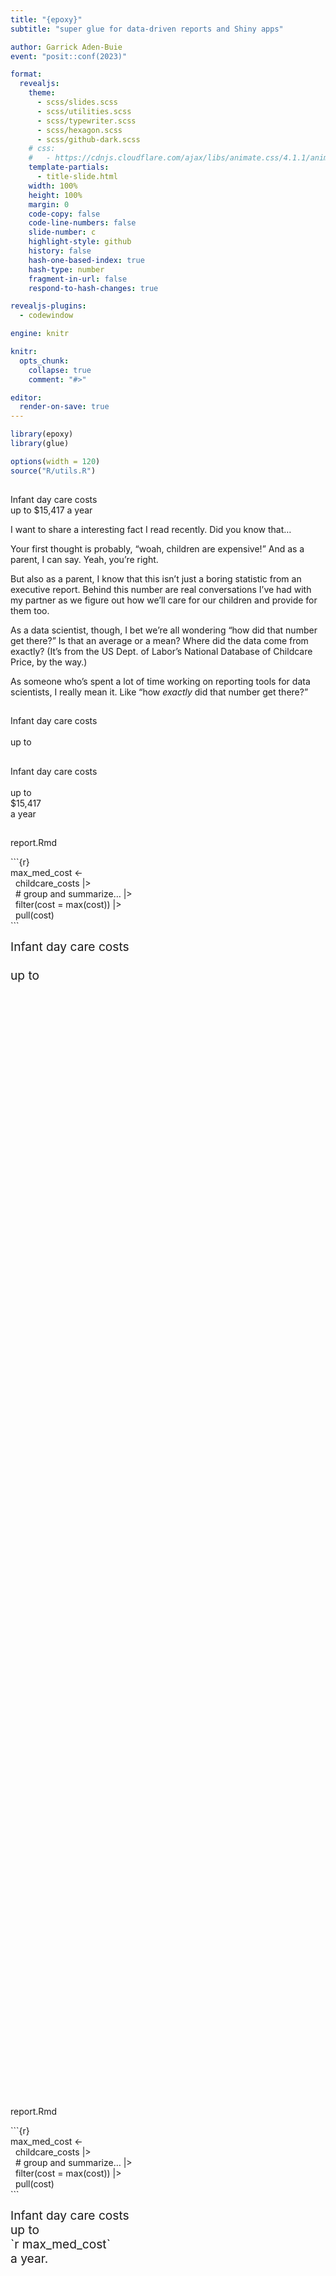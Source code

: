 ```yaml
---
title: "{epoxy}"
subtitle: "super glue for data-driven reports and Shiny apps"

author: Garrick Aden-Buie
event: "posit::conf(2023)"

format:
  revealjs:
    theme:
      - scss/slides.scss
      - scss/utilities.scss
      - scss/typewriter.scss
      - scss/hexagon.scss
      - scss/github-dark.scss
    # css:
    #   - https://cdnjs.cloudflare.com/ajax/libs/animate.css/4.1.1/animate.min.css
    template-partials:
      - title-slide.html
    width: 100%
    height: 100%
    margin: 0
    code-copy: false
    code-line-numbers: false
    slide-number: c
    highlight-style: github
    history: false
    hash-one-based-index: true
    hash-type: number
    fragment-in-url: false
    respond-to-hash-changes: true

revealjs-plugins:
  - codewindow

engine: knitr

knitr:
  opts_chunk:
    collapse: true
    comment: "#>"

editor:
  render-on-save: true
---
```


```r
library(epoxy)
library(glue)

options(width = 120)
source("R/utils.R")
```

## {background-image="images/kids.jpg" background-size="cover" background-position="center 25%" background-repeat="no-repeat"}

## {.p-9}

::: {.content-center}
::: quote-sans
<div>Infant day care costs</div>
<div>up to [$15,417]{.text-orange} a year</div>
:::
:::

::: notes
I want to share a interesting fact I read recently.
Did you know that...

Your first thought is probably, "woah, children are expensive!"
And as a parent, I can say. Yeah, you're right.

But also as a parent, I know that this isn't just a boring statistic from an executive report.
Behind this number are real conversations I've had with my partner as we figure out how we'll care for our children and provide for them too.

As a data scientist, though, I bet we're all wondering "how did that number get there?"
Is that an average or a mean? Where did the data come from exactly?
(It's from the US Dept. of Labor's National Database of Childcare Price, by the way.)

As someone who's spent a lot of time working on reporting tools for data scientists, I really mean it.
Like "how _exactly_ did that number get there?"
:::

## {.p-9}

<!-- type out quote up to number -->

::: {.content-center}
::: quote-sans
<div class="d-if"><div class="d-ib typewriter" data-id="preamble" style="--steps:22;--blinks:0">Infant day care costs</div></div><br>
<div class="d-if"><div class="d-ib typewriter" data-id="before" style="--steps:6;--delay:1680ms;--blinks:50">up to&nbsp;</div></div>
:::
:::


## {.p-9}

<!-- copy paste the number -->

::: {.content-center}
::: quote-sans
<div class="d-ib" data-id="preamble">Infant day care costs</div> \
<div class="d-ib" data-id="before">up to</div>
<div class="d-if" style="width:min-content"><div class="d-ib text-orange typewriter" data-id="var" style="--duration:500ms;--steps:1;--blinks:2">$15,417</div></div>
<div class="d-if"><div class="d-ib typewriter" data-id="after" style="--delay:2s;--steps:5;--blinks:3">a year</div></div>
:::
:::

##

<!-- now in an Rmd -->

:::: {.content .d-flex .flex-column .justify-content-center .align-items-center}
::: {.codewindow .r .rmd style="min-height:50vh"}
report.Rmd

::: {data-is-rmd="true"}
::: {.code-chunk .fs-2vw .fragment data-id="code-chunk"}
&#x60;&#x60;&#x60;{r} \
max_med_cost <- \
&nbsp;&nbsp;childcare_costs |> \
&nbsp;&nbsp;[# group and summarize... |>]{.text-muted} \
&nbsp;&nbsp;filter(cost = max(cost)) |> \
&nbsp;&nbsp;pull(cost) \ \
&#x60;&#x60;&#x60;
:::

::: {.quote-code data-id="rmd-text" style="font-size: clamp(1rem, 2vw, 8rem); line-height: 1.2;"}
<div class="d-if"><div class="d-ib typewriter" data-id="preamble" style="--steps:22;--blinks:0">Infant day care costs</div></div><br>
<div class="d-if"><div class="d-ib typewriter" data-id="before" style="--steps:6;--delay:1680ms;--blinks:50">up to&nbsp;</div></div>
<div>&nbsp;<!-- placeholder for last line --></div>
:::
:::

:::
::::


##

<!-- highlight variable and type it out -->
<!-- promise and magic of rmarkdown -->

:::: {.content .d-flex .flex-column .justify-content-center .align-items-center}
::: {.codewindow .r .rmd style="min-height:50vh"}
report.Rmd

::: {data-is-rmd="true"}
::: {.code-chunk .fs-2vw data-id="code-chunk"}
&#x60;&#x60;&#x60;{r} \
[max_med_cost]{.text-orange .fw-6} <- \
&nbsp;&nbsp;childcare_costs |> \
&nbsp;&nbsp;[# group and summarize... |>]{.text-muted} \
&nbsp;&nbsp;filter(cost = max(cost)) |> \
&nbsp;&nbsp;pull(cost) \ \
&#x60;&#x60;&#x60;
:::

::: {.quote-code style="font-size: clamp(1rem, 2vw, 8rem); line-height: 1.2;" data-id="quote"}
<div>Infant day care costs</div>
<div>up to
<div class="d-if"><div class="d-ib typewriter" style="--delay:1s;--steps:17;--blinks:0;">[&#x60;r [max_med_cost]{.text-orange}&#x60;]{.text-blue}</div></div>
</div>
<div><div class="d-if"><div class="d-ib typewriter" style="--delay:2360ms;--steps:6;--blinks:2;">a year.</div></div></div>
:::
:::

:::
::::

::: notes
This is the promise and magic of R Markdown.

* prose in same document as code
* reproducible writing
* update data or analysis and re-render
* output changes!

When rendered, max median cost is woven into the prose...
:::

## {auto-animate="true" auto-animate-unmatched="false"}

:::: {.content .d-flex .flex-column .justify-content-center .align-items-center}
::: {.codewindow .html style="min-height:50vh"}
Report: Childcare Costs

:::: {.content-center}

```r
#| include: false
max_med_cost <- 15416.96
```

::: {.quote-sans .p-5 style="color: var(--gray-7);"}
::: {style="font-size: 75%"}
<div>Infant day care costs</div>
<div>up to [`r max_med_cost`]{.text-orange .d-ib data-id="quote-var"}</div>
<div data-id="final">a year.</div>
:::
:::
:::

:::
::::

## {auto-animate="true" auto-animate-unmatched="false"}

:::: {.content .d-flex .flex-column .justify-content-center .align-items-center}
::: {.codewindow .html style="min-height:50vh"}
Report: Childcare Costs

:::: {.content-center}

```r
#| include: false
max_med_cost <- 15416.96
```

::: {.quote-sans .p-5 style="color: var(--gray-7);"}
::: {style="font-size: 75%"}
<div>Infant day care costs</div>
<div>up to [$15,416]{.text-orange .d-ib data-id="quote-var"}</div>
<div data-id="final">a year.</div>
:::
:::
:::

:::
::::

<!-------- Introducing epoxy -------------------------------------------------->

## {.p-10 .bg-gradient-deep-blue transition="fade" transition-speed="slow"}

::: {.hex-content}
<div class="hexagon">
  <div class="front reveal-up"></div>
</div>

::: {.incremental}
- Inline syntax
- Just-in-time formatting
- Reusable templates
:::
:::

## {.p-10 .bg-gradient-deep-blue}

::: {.hex-content}
<div class="hexagon spin-flip">
  <div class="front"></div>
  <div class="back"></div>
</div>

::: {.incremental}
- Made for developers
- Very light-weight
- Files that end in `.R`
:::
:::

## {.p-10 .bg-gradient-deep-blue}

::: {.hex-content}
<div class="hexagon quick-flip-back">
  <div class="front"></div>
  <div class="back"></div>
</div>

::: {.incremental}
- Made for data scientists
- Using familiar packages
- Scripts, reports, apps
:::
:::

::: notes
* effective communication
* without taking you out of the flow of writing
:::

## {.p-10 visibility="hidden"}

::: content-center

```r
#| echo: false
fake_chunk(
  engine = "epoxy",
  "Infant day care costs
up to {.dollar max_med_cost}
a year."
)
```

* From Rmd text, wrap the text in an epoxy chunk
* replace back-tick r with braces
* Insert the `.dollar` formatter
* render...

:::

## {.p-10 transition="fade"}

::: {.content-center}

::: {.ff-mono .fs-5vw}
&nbsp; \
Infant day care costs \
up to &#x60;r max_med_cost&#x60; \
a year. \
&nbsp;
:::
:::

## {.p-10 transition="fade"}

::: {.content-center}

::: {.code-chunk .fs-5vw .text-gray-6 style="margin-bottom: 0;"}
[&#x60;&#x60;&#x60;{[epoxy]{.text-orange}}]{.text-gray-12} \
Infant day care costs \
up to &#x60;r max_med_cost&#x60; \
a year. \
[&#x60;&#x60;&#x60;]{.text-gray-12}
:::
:::

## {.p-10 transition="fade"}

::: {.content-center}

::: {.code-chunk .fs-5vw .text-gray-6 style="margin-bottom: 0;"}
&#x60;&#x60;&#x60;{epoxy} \
Infant day care costs \
up to [[&#x60;r]{.text-orange} max_med_cost[&#x60;]{.text-orange}]{.text-gray-12} \
a year. \
&#x60;&#x60;&#x60;
:::
:::

## {.p-10 transition="fade"}

::: {.content-center}

::: {.code-chunk .fs-5vw .text-gray-6 style="margin-bottom: 0;"}
&#x60;&#x60;&#x60;{epoxy} \
Infant day care costs \
up to [{]{.text-orange}[max_med_cost]{.text-gray-12}[}]{.text-orange} \
a year. \
&#x60;&#x60;&#x60;
:::
:::

## {.p-10 transition="fade"}

::: {.content-center}

::: {.code-chunk .fs-5vw .text-gray-6 style="margin-bottom: 0;"}
&#x60;&#x60;&#x60;{epoxy} \
Infant day care costs \
up to [{[.dollar]{.text-orange} max_med_cost}]{.text-gray-12} \
a year. \
&#x60;&#x60;&#x60;
:::
:::

## {.p-10}

::: content-center
::: quote-sans
<div>Infant day care costs</div>
<div>up to [$15,417]{.text-orange} a year</div>
:::
:::

<!---------- Walk from glue() to epoxy() -------------------------------------->

## {.p-10 .glue-to-epoxy auto-animate="true"}

::: content-center
```r
#| echo: true
glue(
  "{max_med_cost}"
)
```
:::

## {.p-10 .glue-to-epoxy auto-animate="true"}

::: content-center
```r
#| echo: true
glue(
  "{max_med_cost}",
  .transformer = identity_transformer
)
```
:::

## {.p-10 .glue-to-epoxy auto-animate="true"}

::: content-center
```r
#| echo: true
glue(
  "{max_med_cost}",
  .transformer = epoxy_transform_inline()
)
```
:::

## {.p-10 .glue-to-epoxy auto-animate="true"}

::: content-center
```r
#| echo: true
glue(
  "{.dollar max_med_cost}",
  .transformer = epoxy_transform_inline()
)
```
:::

## {.p-10 .glue-to-epoxy auto-animate="true"}

::: content-center
```r
#| echo: true
epoxy("{.dollar max_med_cost}")
```
:::

<!---------- Reveal other inline transformers --------------------------------->

## {.p-10 visibility="hidden"}

```r
#| include: false
childcare_summary <- readr::read_rds("data-raw/childcare_summary_top_10.rds")

attach(childcare_summary[1, ])
```

::: {.content-center .fs-2vw}

Reveal sequentially, in this order...

```epoxy
| Variable | Value | Inline | Result |
|:---------|:------|:-------|:-------|
| `max_med_cost` | {max_med_cost} | `.dollar` | {.dollar max_med_cost} |
| `mhi_pct` | {mhi_pct} | `.percent` | {.percent mhi_pct} |
| `county_pop_med` | {county_pop_med} | `.comma` | {.comma county_pop_med} |
| `cost_rank` | {cost_rank} | `.ordinal` | {.ordinal cost_rank} |
| `age` | {age} | `.titlecase` | {.titlecase age} |
| `county_size` | {county_size} | `.strong` | {.strong county_size} |
| `type` | {type} | `.emph` | {.emph type} |
```

:::

## {.inline-examples}


::::: {.content-center .align-items-center}

::: {.text-center .fs-3vw .mb-6 .h4}
Inline epoxy transformers
:::

:::: {.w-66 .pb-11}
::: {.fragment data-fade-from="2"}
<code>{<span class="fragment">.dollar </span>max_med_cost}</code>
<code class="float-right" data-show-on="0">`r max_med_cost`</code>
<code class="float-right" data-show-from="1">`r epoxy("{.dollar max_med_cost}")`</code>
:::

::: {.fragment data-fade-from="4"}
<code>{<span class="fragment">.percent </span>mhi_pct}</code>
<code class="float-right" data-show-on="2">`r mhi_pct`</code>
<code class="float-right" data-show-from="3">`r epoxy("{.percent mhi_pct}")`</code>
:::

::: {.fragment data-fade-from="6"}
<code>{<span class="fragment">.comma </span>county_pop_med}</code>
<code class="float-right" data-show-on="4">`r county_pop_med`</code>
<code class="float-right" data-show-from="5">`r epoxy("{.comma county_pop_med}")`</code>
:::

::: {.fragment data-fade-from="8"}
<code>{<span class="fragment">.ordinal </span>cost_rank}</code>
<code class="float-right" data-show-on="6">`r cost_rank`</code>
<code class="float-right" data-show-from="7">`r epoxy("{.ordinal cost_rank}")`</code>
:::

::: {.fragment data-fade-from="10"}
<code>{<span class="fragment">.titlecase </span>age}</code>
<code class="float-right" data-show-on="8">`r age`</code>
<code class="float-right" data-show-from="9">`r epoxy("{.titlecase age}")`</code>
:::

::: {.fragment data-fade-from="12"}
<code>{<span class="fragment">.strong </span>county_size}</code>
<code class="float-right" data-show-on="10">`r county_size`</code>
<code class="float-right" data-show-from="11">`r epoxy("{.strong county_size}")`</code>
:::

::: {.fragment}
<code>{<span class="fragment">.emph </span>type}</code>
<code class="float-right" data-show-on="12">`r type`</code>
<code class="float-right" data-show-from="13">`r epoxy("{.emph type}")`</code>
:::
::::
:::::


## {.p-10}

````comment
::::: {.content-center .align-items-center}
:::: {.w-75}
<!-- chunk -->

::: {.epoxy-ex-output .px-7 .text-gray-6}
<!-- output -->
:::

::::
:::::
````

::::: {.content-center .align-items-center}
:::: {.w-75}
```r
#| echo: false
fake_chunk(
  engine = "epoxy",
  opts_head = "cost-summary",
  class = "epoxy-ex-chunk",
  paste0(
    show_from(0, '<span class="text-yellow">{.titlecase age}</span> <span class="text-mint">{.emph type}</span>'), "\n",
    show_from(1, 'in <span class="text-red">{.strong county_size}</span> counties\n'),
    show_from(2, 'ranks <span class="text-orange">{.ordinal cost_rank}</span> in childcare costs\n'),
    show_from(3, 'at <span class="text-blue">{.dollar max_med_cost}</span> per year,\n'),
    show_from(4, 'or <span class="text-pink">{.percent mhi_pct}</span> of median household income.')
  )
)
```

```epoxy
{.titlecase age} {type} in {county_size} counties
ranks {.ordinal cost_rank} in childcare costs
at {.dollar max_med_cost} per year,
or {.percent mhi_pct} of median household income.
```

::: {.epoxy-ex-output .px-6}
[[Infant]{.bg-yellow} [day care]{.bg-mint .italic}]{.fragment}
[in [very large]{.bg-red .fw-bold} counties]{.fragment}
[ranks [1st]{.bg-orange} in childcare costs]{.fragment}
[at [$15,416.96]{.bg-blue} per year,]{.fragment}
[or [24%]{.bg-pink} of median household income.]{.fragment}
:::
::::
:::::

::: notes
Write out a full sentence using these variables in an epoxy chunk.

These inline transformers are just little tiny functions. Let's write our own...
:::

##

::: {.content-center .align-items-center}

```{=html}
<pre class="sourceCode r" style="width:max-content"><code class="sourceCode r"><span class="fragment" data-fragment-index=1><span class="fu">epoxy_transform_set</span>(</span>
  <span class="at fragment" data-fragment-index=2>.cpm =</span> <span><span class="cf">function</span>(x) x / 12</span>
<span class="fragment" data-fragment-index=1>)</span></code></pre>
```

:::

##

::::: {.content-center .align-items-center}
:::: {.w-75 .px-6}
```r
#| echo: false
fake_chunk(
  engine = "epoxy",
  opts_head = "cost-summary",
  class = "epoxy-ex-chunk text-gray-6",
  paste0(
    '{.titlecase age} {.emph type}\n',
    'in {.strong county_size} counties\n',
    'ranks {.ordinal cost_rank} in childcare costs\n',
    'at {.dollar max_med_cost} per year,\n',
    show_on(0, '<span class="text-gray-12">about <span class="text-blue">{.cpm max_med_cost}</span> per month</span>'),
    show_on(1, '<span class="text-gray-12">about <span class="text-blue">{.dollar <span style="opacity: 0.6">{.cpm max_med_cost}</span>}</span> per month</span>'),
    '\nor {.percent mhi_pct} of median household income.'
  )
)
```

```epoxy
{.titlecase age} {.emph type} in {.strong county_size} counties
ranks {.ordinal cost_rank} in childcare costs
at {.dollar max_med_cost} per year,
about {.dollar {.cpm max_med_cost}} per month
or {.percent mhi_pct} of median household income.
```

::: {.epoxy-ex-output .text-gray-6}
Infant [day care]{.italic}
in [very large]{.fw-bold} counties
ranks 1st in childcare costs
at $15,416.96 per year,
[about [12864.75]{.bg-blue} per month]{.fragment .text-gray-12 show-on=0 style="--display: inline"}
[about [$1,284.75]{.bg-blue} per month]{.fragment .text-gray-12 show-on=1 style="--display: inline"}
or 24% of median household income.
:::

::::
:::::

##

::::: {.content-center .align-items-center}
:::: {.w-75 .px-7}
```r
#| echo: true
#| eval: false
#| classes: epoxy-ex-chunk
epoxy_transform_set(
  .cpm = function(x) x / 12,
  .dollar = scales::label_dollar(),
  .percent = scales::label_percent()
)
```

::: {.epoxy-ex-output .mt-6 .text-gray-6 style="--min-height:40vh;"}
```r
epoxy_use_chunk(
  label = "cost-summary-cpm",
  .transformer = epoxy_transform_inline(.cpm = function(x) x / 12)
)
```
:::

::::
:::::

##

::::: {.content-center .align-items-center}
:::: {.w-75 .px-7 .hide-code-line-numbers}
```r
#| echo: true
#| eval: false
#| code-line-numbers: "3-4"
#| classes: epoxy-ex-chunk
epoxy_transform_set(
  .cpm = function(x) x / 12,
  .dollar = scales::label_dollar(accuracy = 100),
  .percent = scales::label_percent(accuracy = 0.1)
)
```

::: {.epoxy-ex-output .mt-6  style="--min-height:40vh;"}
```r
epoxy_transform_set(
  .cpm = function(x) x / 12,
  .dollar = scales::label_dollar(accuracy = 100),
  .percent = scales::label_percent(accuracy = 0.1)
)
epoxy_use_chunk(label = "cost-summary-cpm")
```
:::

::::
:::::


## {.p-10}

<!-- of course we probably have this in a data frame -->

::: {.content-center .childcare-summary-tibble style="font-size:1.4vw;"}
```r
#| echo: true
childcare_summary
```
:::

## {.p-10}

::::: {.content-center .align-items-center}
:::: {.w-90}
```r
#| echo: false
fake_chunk(
  engine = "epoxy",
  opts_head = "cost-summary, <span class=\"text-gray-12\">.data = childcare_summary[1, ]</span>",
  class = "epoxy-ex-chunk text-gray-6",
  paste0(
    '{.titlecase age} {type} ',
    'in {county_size} counties\n',
    'ranks {.ordinal cost_rank} in childcare costs\n',
    'at {.dollar max_med_cost} per year,\n',
    'about {.dollar {.cpm max_med_cost}} per month\n',
    'or {.percent mhi_pct} of median household income.'
  )
)
```

::: {.epoxy-ex-output .px-7 .text-gray-6}
```r
enclassen <- function(class, transformer = NULL) {
  function(text, envir) {
    text <- transformer(text, envir)
    format(htmltools::span(class = class, text))
  }
}
epoxy_use_chunk(
  label = "cost-summary-cpm",
  .transformer = epoxy_transform("inline", enclassen("text-gray-12"))
)
```
:::

::::
:::::

::: {.notes}
Update the epoxy chunk to use the `.data` argument
and the first row of `childcare_summary`
(these are the values)
:::


## {.p-10}

::::: {.content-center .align-items-center}
:::: {.w-90}
```r
#| echo: false
fake_chunk(
  engine = "epoxy",
  opts_head = "cost-summary, <span class=\"text-orange\">.data = childcare_summary[8, ]</span>",
  class = "epoxy-ex-chunk text-gray-6",
  paste0(
    '{.titlecase age} {type} ',
    'in {county_size} counties\n',
    'ranks {.ordinal cost_rank} in childcare costs\n',
    'at {.dollar max_med_cost} per year,\n',
    'about {.dollar {.cpm max_med_cost}} per month\n',
    'or {.percent mhi_pct} of median household income.'
  )
)
```

::: {.epoxy-ex-output .px-7 .text-gray-6}
```r
epoxy_use_chunk(
  label = "cost-summary-cpm",
  .data = childcare_summary[8, ],
  .transformer = epoxy_transform("inline", enclassen("text-orange"))
)
```
:::

::::
:::::

::: {.notes}
then swap out for the 8th row
which effectively compares day care to home care
:::

##

::::: {.content-center .align-items-center}
:::: {.w-75 .px-7 .hide-code-line-numbers}
```r
#| echo: true
#| eval: false
#| code-line-numbers: "1-6|7"
childcare_summary |>
  dplyr::filter(
    age == "infant",
    county_size == "very large",
    type == "home care"
  ) |>
  epoxy_use_chunk(label = "cost-summary")
```

::: {.fragment .epoxy-ex-output .text-gray-10}
```r
#| ref.label: epoxy-use-chunk-example
#| eval: true
```
:::

::::
:::::


## {visibility="hidden" background-image="images/james-coleman-cevIeBV1A3I-unsplash.jpg" background-size="cover" background-position="center" background-repeat="no-repeat"}


::: notes
Photo by <a href="https://unsplash.com/@jhc?utm_source=unsplash&utm_medium=referral&utm_content=creditCopyText">James Coleman</a> on <a href="https://unsplash.com/photos/cevIeBV1A3I?utm_source=unsplash&utm_medium=referral&utm_content=creditCopyText">Unsplash</a>


Audience participation

- Who here writes reports with Quarto or R Markdown?

- + Have you ever written an HTML report? Keep your hand up if you've had write actual HTML in that report.

- + Have you ever written a PDF report using LaTeX? Keep if your hand up if you've ever had to resort to using actual LaTeX in that report.
:::

## {auto-animate="true"}

::: {.d-flex .w-100 .h-100 .flex-row .justify-content-center .align-items-center .gap-10}

::: {.codewindow .r .rmd .epoxy-engines data-id="codewindow"}
report-html.Rmd

::: {.chunk}
````verbatim
```epoxy_html
in {{@strong county_size}} counties
```
````

::: {.fragment fragment-index=2}
```verbatim
in <strong>very large</strong> counties
```
:::
:::
:::

::: {.codewindow .r .rmd .fragment fragment-index=1 .epoxy-engines}
report-latex.Rmd

::: {.chunk}
````verbatim
```epoxy_latex
in <<.strong county_size>> counties
```
````

::: {.fragment fragment-index=3}
```verbatim
in \textbf{very large} counties
```
:::
:::
:::

:::

## {visibility="hidden" auto-animate="true" auto-animate-unmatched="false"}

::: {.d-flex .w-100 .h-100 .flex-row .justify-content-center .align-items-center .gap-10}

::: {.codewindow .r .rmd .epoxy-engines .epoxy-focused data-id="codewindow"}
report-html.Rmd

::: {.chunk data-id="foo"}
````verbatim
```epoxy_html
in {{@strong county_size}} counties
```

in <strong>very large</strong> counties
````
:::
:::

:::

## {visibility="hidden"}

::: {.d-flex .w-100 .h-100 .flex-row .justify-content-center .align-items-center .gap-10}

::: {.codewindow .r .rmd .epoxy-engines .epoxy-focused}
report-html.Rmd

::: {.chunk data-id="foo"}
````verbatim
```epoxy_html
in {{.strong county_size}} counties
```

in <span class="strong">very large</span> counties
````
:::
:::

:::


## {visibility="hidden"}

::: {.d-flex .w-100 .h-100 .flex-row .justify-content-center .align-items-center .gap-10}

::: {.codewindow .r .rmd .epoxy-engines .epoxy-focused}
report-html.Rmd

::: {.chunk data-id="foo"}
````verbatim
```epoxy_html
in {{.text-blue county_size}} counties
```

in <span class="text-blue">very large</span> counties
````
:::
:::

:::


## {visibility="hidden"}

::: {.d-flex .w-100 .h-100 .flex-row .justify-content-center .align-items-center .gap-10}

::: {.codewindow .r .rmd .epoxy-engines .epoxy-focused}
report-html.Rmd

::: {.chunk data-id="foo"}
````verbatim
```epoxy_html
in {{.text-blue {{@strong county_size }} }} counties
```

in <span class="text-blue"><strong>very large</strong></span> counties
````

```{=html}
<p class="fragment ff-sans pt-10 ps-2">in <span class="text-blue"><strong>very large</strong></span> counties</p>
```
:::
:::

:::

## {auto-animate="true"}

::: {.d-flex .w-100 .h-100 .flex-row .justify-content-center .align-items-center .gap-10}

::: {.codewindow .r .epoxy-engines .epoxy-focused data-id="codewindow"}
R Console

::: {.chunk}
```r
#| echo: true
#| eval: false
epoxy("{.dollar {.cpm max_med_cost}} per month")
#> $1,300 per month

epoxy_html("{{@dollar {{@cpm max_med_cost }} }} per month")
#> $1,300 per month

epoxy_latex("<<.dollar <<.cpm max_med_cost>> >> per month")
#> $1,300 per month
```

```r
#| echo: true
#| eval: false
#| classes: fragment


epoxy_use_file(file = "cpm-snippet.md")
#> $1,300 per month
```
:::
:::

:::

## {.center .text-center}

::: {.incremental .yes-list}
* `{epoxy}` in Reports
  * R Markdown and Quarto
  * Markdown, HTML, or LaTeX

* `{epoxy}` in scripts
  * `epoxy()`
  * `epoxy_html()`
  * `epoxy_latex()`
:::

## {transition="fade"}

::: {.content-center .text-center}
```{=html}
<div class="shiny-text">Shiny</div>
```
:::

## {transition="fade" transition-speed="slow"}

::: {.app-code-preview .gap-10}

::: {.app-code .p-10 highlight-theme="github-dark"}
```r
#| code-line-numbers: "|5-7|16-18|8,12|9-11"
#| eval: false
#| echo: true

library(shiny)
library(bslib)

ui <- page_fixed(
  textInput("greetings", "Greeting", "Hello"),
  textInput("company", "Company", "rstudio"),
  textInput("year", "Year", "2023"),
  p(
    textOutput("greetings"), ",",
    textOutput("company"), "::conf(",
    textOutput("year"), ")"
  )
)

server <- function(input, output, session) {
  output$greetings <- renderText(input$greetings)
  output$company <- renderText(input$company)
  output$year <- renderText(input$year)
}

shinyApp(ui, server)
```
:::

::: {.app-preview .fragment fragment-index=1}
```r
#| out.extra: 'seamless="seamless" frameBorder="0" loading="lazy"'
#| out.width: "100%"

path_src <- "apps/shiny-text-output.R"
path_html <- sub("[.]R$", ".html", path_src)

ui <- source(path_src)$value
ui <- htmltools::tagList(
  htmltools::tags$head(htmltools::tags$style("html { font-size: clamp(25px, 5vw, 65px) }")),
  ui
)
htmltools::save_html(ui, path_html)

knitr::include_url(path_html, height = "675px")
```
:::

:::


## {transition="fade" transition-speed="slow"}

::: {.app-code-preview .gap-10}

::: {.app-code .p-10 highlight-theme="github-dark"}
```r
#| code-line-numbers: "|8-9,11|10|15,19|16-18|10,16-18"
#| eval: false
#| echo: true

library(shiny)
library(bslib)

ui <- page_fixed(
  textInput("greetings", "Greeting", "Hello"),
  textInput("company", "Company", "rstudio"),
  textInput("year", "Year", "2023"),
  ui_epoxy_html(
    .id = "hello",
    p("{{greetings}}, {{company}}::conf({{year}})")
  )
)

server <- function(input, output, session) {
  output$hello <- render_epoxy(
    greetings = input$greetings,
    company = input$company,
    year = input$year
  )
}

shinyApp(ui, server)
```
:::

::: {.app-preview}
```r
#| out.extra: 'seamless="seamless" frameBorder="0" loading="lazy"'
#| out.width: "100%"

path_src <- "apps/shiny-epoxy.R"
path_html <- sub("[.]R$", ".html", path_src)

ui <- source(path_src)$value
ui <- htmltools::tagList(
  htmltools::tags$head(htmltools::tags$style("html { font-size: clamp(25px, 5vw, 65px) }")),
  ui
)
htmltools::save_html(ui, path_html)

knitr::include_url(path_html, height = "675px")
```
:::

:::

## {auto-animate="true"}

::: {.content-center .text-center}

:::: {.d-flex .flex-row .justify-content-center .align-items-center}
::: {.w-50}
![](images/epoxy-hex.png){width="40%" style="filter: drop-shadow(0 15px 25px rgba(0, 0, 0, 0.25));" data-id="epoxy-hex"}
:::

::: {.w-50 .text-left}
* Blend data and prose

* Easily format for presentation

* Reusable templates

* Reports, scripts and apps
:::
::::

:::

## {auto-animate="true"}

::: {.content-center .text-center}

:::: {.d-flex .flex-row .justify-content-center .align-items-center}
::: {.w-60}
![](images/epoxy-hex.png){width="40%" style="filter: drop-shadow(0 15px 25px rgba(0, 0, 0, 0.25));" data-id="epoxy-hex"}
:::

::: {.w-40}
{{< qrcode https://pkg.garrickadenbuie.com/epoxy width=300 height=300 colorDark="#343a40" >}}

:::
::::

::: ff-mono
[pkg.garrickadenbuie.com/]{.text-gray-6}[epoxy]{.text-orange}

[grrrck]{.text-orange}[&commat;fosstodon.org]{.text-gray-6}
:::

:::

```{=html}
<script>
(function() {
  let resizeTimeout;
  let lastWidth = window.innerWidth
  let lastHeight = window.innerHeight
  let keepWidth = false
  let keepHeight = false

  const svgs = {
    collapse: {
      horizontal: `<svg xmlns="http://www.w3.org/2000/svg" width="16" height="16" fill="currentColor" class="bi bi-arrows-collapse-vertical" viewBox="0 0 16 16"><path d="M8 15a.5.5 0 0 1-.5-.5v-13a.5.5 0 0 1 1 0v13a.5.5 0 0 1-.5.5ZM0 8a.5.5 0 0 1 .5-.5h3.793L3.146 6.354a.5.5 0 1 1 .708-.708l2 2a.5.5 0 0 1 0 .708l-2 2a.5.5 0 0 1-.708-.708L4.293 8.5H.5A.5.5 0 0 1 0 8Zm11.707.5 1.147 1.146a.5.5 0 0 1-.708.708l-2-2a.5.5 0 0 1 0-.708l2-2a.5.5 0 0 1 .708.708L11.707 7.5H15.5a.5.5 0 0 1 0 1h-3.793Z"/></svg>`,
      vertical: `<svg xmlns="http://www.w3.org/2000/svg" width="16" height="16" fill="currentColor" class="bi bi-arrows-collapse" viewBox="0 0 16 16"><path fill-rule="evenodd" d="M1 8a.5.5 0 0 1 .5-.5h13a.5.5 0 0 1 0 1h-13A.5.5 0 0 1 1 8Zm7-8a.5.5 0 0 1 .5.5v3.793l1.146-1.147a.5.5 0 0 1 .708.708l-2 2a.5.5 0 0 1-.708 0l-2-2a.5.5 0 1 1 .708-.708L7.5 4.293V.5A.5.5 0 0 1 8 0Zm-.5 11.707-1.146 1.147a.5.5 0 0 1-.708-.708l2-2a.5.5 0 0 1 .708 0l2 2a.5.5 0 0 1-.708.708L8.5 11.707V15.5a.5.5 0 0 1-1 0v-3.793Z"/></svg>`,
    },
    expand: {
      horizontal: `<svg xmlns="http://www.w3.org/2000/svg" width="16" height="16" fill="currentColor" class="bi bi-arrows-expand-vertical" viewBox="0 0 16 16"><path d="M8 15a.5.5 0 0 1-.5-.5v-13a.5.5 0 0 1 1 0v13a.5.5 0 0 1-.5.5ZM.146 8.354a.5.5 0 0 1 0-.708l2-2a.5.5 0 1 1 .708.708L1.707 7.5H5.5a.5.5 0 0 1 0 1H1.707l1.147 1.146a.5.5 0 0 1-.708.708l-2-2ZM10 8a.5.5 0 0 1 .5-.5h3.793l-1.147-1.146a.5.5 0 0 1 .708-.708l2 2a.5.5 0 0 1 0 .708l-2 2a.5.5 0 0 1-.708-.708L14.293 8.5H10.5A.5.5 0 0 1 10 8Z"/></svg>`,
      vertical: `<svg xmlns="http://www.w3.org/2000/svg" width="16" height="16" fill="currentColor" class="bi bi-arrows-expand" viewBox="0 0 16 16"><path fill-rule="evenodd" d="M1 8a.5.5 0 0 1 .5-.5h13a.5.5 0 0 1 0 1h-13A.5.5 0 0 1 1 8ZM7.646.146a.5.5 0 0 1 .708 0l2 2a.5.5 0 0 1-.708.708L8.5 1.707V5.5a.5.5 0 0 1-1 0V1.707L6.354 2.854a.5.5 0 1 1-.708-.708l2-2ZM8 10a.5.5 0 0 1 .5.5v3.793l1.146-1.147a.5.5 0 0 1 .708.708l-2 2a.5.5 0 0 1-.708 0l-2-2a.5.5 0 0 1 .708-.708L7.5 14.293V10.5A.5.5 0 0 1 8 10Z"/></svg>`
    }
  }

  function indicator(current, expected, syms) {
    let diff = expected - current

    let indicator =
      Math.abs(diff) < 3
      ? "&checkmark;"
      : diff < 0 ? syms.over : syms.under

    diff = Math.abs(diff)
    if (diff > 50) {
      indicator = indicator.replace('width="16" height="16"', 'width="22" height="22"')
    } else if (diff > 25) {
      indicator = indicator.replace('width="16" height="16"', 'width="18" height="18"')
    }

    return indicator
  }

  function handleViewportChange() {
    const {innerWidth, innerHeight} = window
    const id = 'window___dims'

    let dimsEl = document.getElementById(id)
    if (!dimsEl) {
      dimsEl = document.createElement('div')
      dimsEl.id = id
      dimsEl.style.position = 'absolute'
      dimsEl.style.display = 'flex'
      dimsEl.style.alignItems = 'end'
      dimsEl.style.justifyContent = 'center'
      dimsEl.style.paddingBottom = '10px'
      dimsEl.style.bottom = 0
      dimsEl.style.left = 0
      dimsEl.style.right = 0
      dimsEl.style.height = '4rem'
      dimsEl.style.textAlign = 'center'
      dimsEl.style.fontFamily = 'sans-serif'
      document.body.appendChild(dimsEl)
    }

    clearTimeout(resizeTimeout)

    const w_16_9 = Math.floor(innerHeight / 9 * 16)
    const h_16_9 = Math.floor(innerWidth / 16 * 9)
    let indWidth = ''
    let indHeight = ''

    if (keepWidth || lastWidth != innerWidth) {
      keepWidth = true
      indWidth = indicator(innerWidth, w_16_9, {over: svgs.collapse.horizontal, under: svgs.expand.horizontal})
    }
    if (keepHeight || lastHeight != innerHeight) {
      keepHeight = true
      indHeight = indicator(innerHeight, h_16_9, {over: svgs.collapse.vertical, under: svgs.expand.vertical})
    }

    dimsEl.innerHTML = `${indWidth} ${innerWidth} x ${innerHeight} ${indHeight}`

    lastWidth = innerWidth
    lastHeight = innerHeight

    resizeTimeout = setTimeout(() => {
      const dimensionsElement = document.getElementById(id)
      if (dimensionsElement) dimensionsElement.remove()
      keepHeight = undefined;
      keepWidth = undefined;
    }, 3000)
  }

  window.addEventListener('resize', handleViewportChange)
  window.addEventListener('mousedown', ev => console.log('mousedown at', { y: ev.clientY, x: ev.clientX }))
})()
</script>
```

